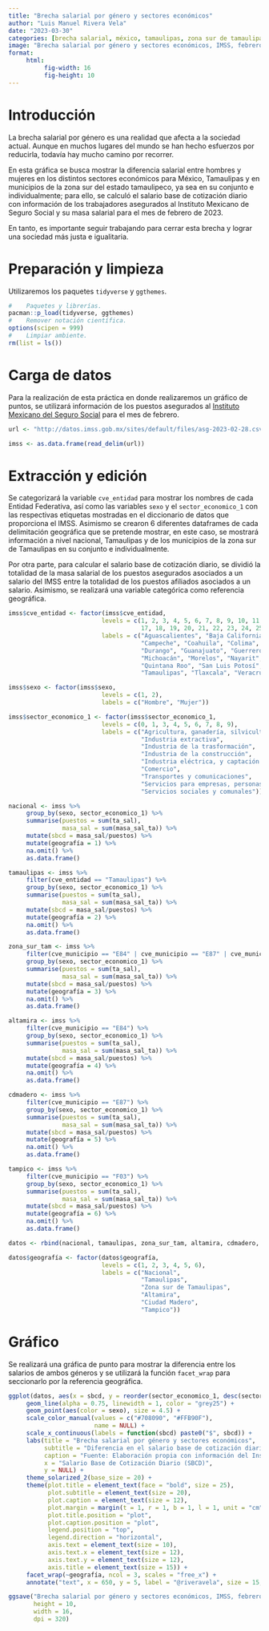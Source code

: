 ```yaml
---
title: "Brecha salarial por género y sectores económicos"
author: "Luis Manuel Rivera Vela"
date: "2023-03-30"
categories: [brecha salarial, méxico, tamaulipas, zona sur de tamaulipas]
image: "Brecha salarial por género y sectores económicos, IMSS, febrero 2023.png"
format:
     html:
          fig-width: 16
          fig-height: 10
---
```


# Introducción

La brecha salarial por género es una realidad que afecta a la sociedad actual. Aunque en muchos lugares del mundo se han hecho esfuerzos por reducirla, todavía hay mucho camino por recorrer.

En esta gráfica se busca mostrar la diferencia salarial entre hombres y mujeres en los distintos sectores económicos para México, Tamaulipas y en municipios de la zona sur del estado tamaulipeco, ya sea en su conjunto e individualmente; para ello, se calculó el salario base de cotización diario con información de los trabajadores asegurados al Instituto Mexicano de Seguro Social y su masa salarial para el mes de febrero de 2023.

En tanto, es importante seguir trabajando para cerrar esta brecha y lograr una sociedad más justa e igualitaria.

# Preparación y limpieza

Utilizaremos los paquetes `tidyverse` y `ggthemes`.

```r
#    Paquetes y librerías.
pacman::p_load(tidyverse, ggthemes)
#    Remover notación científica.
options(scipen = 999)
#    Limpiar ambiente.
rm(list = ls())
```

# Carga de datos

Para la realización de esta práctica en donde realizaremos un gráfico de puntos, se utilizará información de los puestos asegurados al [Instituto Mexicano del Seguro Social](http://datos.imss.gob.mx/tags/asegurados) para el mes de febrero.

```r
url <- "http://datos.imss.gob.mx/sites/default/files/asg-2023-02-28.csv"

imss <- as.data.frame(read_delim(url))
```

# Extracción y edición

Se categorizará la variable `cve_entidad` para mostrar los nombres de cada Entidad Federativa, así como las variables `sexo` y el `sector_economico_1` con las respectivas etiquetas mostradas en el diccionario de datos que proporciona el IMSS. Asimismo se crearon 6 diferentes dataframes de cada delimitación geográfica que se pretende mostrar, en este caso, se mostrará información a nivel nacional, Tamaulipas y de los municipios de la zona sur de Tamaulipas en su conjunto e individualmente.

Por otra parte, para calcular el salario base de cotización diario, se dividió la totalidad de la masa salarial de los puestos asegurados asociados a un salario del IMSS entre la totalidad de los puestos afiliados asociados a un salario. Asimismo, se realizará una variable categórica como referencia geográfica.

```r
imss$cve_entidad <- factor(imss$cve_entidad,
                          levels = c(1, 2, 3, 4, 5, 6, 7, 8, 9, 10, 11, 12, 13, 14, 15, 16,
                                     17, 18, 19, 20, 21, 22, 23, 24, 25, 26, 27, 28, 29, 30, 31, 32),
                          labels = c("Aguascalientes", "Baja California", "Baja California Sur",
                                     "Campeche", "Coahuila", "Colima", "Chiapas", "Chihuahua", "Ciudad de México",
                                     "Durango", "Guanajuato", "Guerrero", "Hidalgo", "Jalisco", "Estado de México",
                                     "Michoacán", "Morelos", "Nayarit", "Nuevo León", "Oaxaca", "Puebla", "Querétaro",
                                     "Quintana Roo", "San Luis Potosí", "Sinaloa", "Sonora", "Tabasco",
                                     "Tamaulipas", "Tlaxcala", "Veracruz", "Yucatán", "Zacatecas"))

imss$sexo <- factor(imss$sexo,
                          levels = c(1, 2),
                          labels = c("Hombre", "Mujer"))

imss$sector_economico_1 <- factor(imss$sector_economico_1,
                          levels = c(0, 1, 3, 4, 5, 6, 7, 8, 9),
                          labels = c("Agricultura, ganadería, silvicultura, pesca y caza",
                                     "Industria extractiva",
                                     "Industria de la trasformación",
                                     "Industria de la construcción",
                                     "Industria eléctrica, y captación y suministro de agua potable",
                                     "Comercio",
                                     "Transportes y comunicaciones",
                                     "Servicios para empresas, personas y el hogar",
                                     "Servicios sociales y comunales"))

nacional <- imss %>%
     group_by(sexo, sector_economico_1) %>% 
     summarise(puestos = sum(ta_sal),
               masa_sal = sum(masa_sal_ta)) %>% 
     mutate(sbcd = masa_sal/puestos) %>%
     mutate(geografía = 1) %>% 
     na.omit() %>% 
     as.data.frame()

tamaulipas <- imss %>%
     filter(cve_entidad == "Tamaulipas") %>% 
     group_by(sexo, sector_economico_1) %>% 
     summarise(puestos = sum(ta_sal),
               masa_sal = sum(masa_sal_ta)) %>% 
     mutate(sbcd = masa_sal/puestos) %>%
     mutate(geografía = 2) %>% 
     na.omit() %>% 
     as.data.frame()

zona_sur_tam <- imss %>%
     filter(cve_municipio == "E84" | cve_municipio == "E87" | cve_municipio == "F03") %>% 
     group_by(sexo, sector_economico_1) %>% 
     summarise(puestos = sum(ta_sal),
               masa_sal = sum(masa_sal_ta)) %>% 
     mutate(sbcd = masa_sal/puestos) %>%
     mutate(geografía = 3) %>% 
     na.omit() %>% 
     as.data.frame()

altamira <- imss %>%
     filter(cve_municipio == "E84") %>% 
     group_by(sexo, sector_economico_1) %>% 
     summarise(puestos = sum(ta_sal),
               masa_sal = sum(masa_sal_ta)) %>% 
     mutate(sbcd = masa_sal/puestos) %>%
     mutate(geografía = 4) %>% 
     na.omit() %>% 
     as.data.frame()

cdmadero <- imss %>%
     filter(cve_municipio == "E87") %>% 
     group_by(sexo, sector_economico_1) %>% 
     summarise(puestos = sum(ta_sal),
               masa_sal = sum(masa_sal_ta)) %>% 
     mutate(sbcd = masa_sal/puestos) %>%
     mutate(geografía = 5) %>% 
     na.omit() %>% 
     as.data.frame()

tampico <- imss %>%
     filter(cve_municipio == "F03") %>% 
     group_by(sexo, sector_economico_1) %>% 
     summarise(puestos = sum(ta_sal),
               masa_sal = sum(masa_sal_ta)) %>% 
     mutate(sbcd = masa_sal/puestos) %>%
     mutate(geografía = 6) %>% 
     na.omit() %>% 
     as.data.frame()

datos <- rbind(nacional, tamaulipas, zona_sur_tam, altamira, cdmadero, tampico)

datos$geografía <- factor(datos$geografía,
                          levels = c(1, 2, 3, 4, 5, 6),
                          labels = c("Nacional",
                                     "Tamaulipas",
                                     "Zona sur de Tamaulipas",
                                     "Altamira",
                                     "Ciudad Madero",
                                     "Tampico"))
```

# Gráfico

Se realizará una gráfica de punto para mostrar la diferencia entre los salarios de ambos géneros y se utilizará la función `facet_wrap` para seccionarlo por la referencia geográfica.

```r
ggplot(datos, aes(x = sbcd, y = reorder(sector_economico_1, desc(sector_economico_1)))) +
     geom_line(alpha = 0.75, linewidth = 1, color = "grey25") +
     geom_point(aes(color = sexo), size = 4.5) +
     scale_color_manual(values = c("#708090", "#FFB90F"),
                        name = NULL) +
     scale_x_continuous(labels = function(sbcd) paste0("$", sbcd)) +
     labs(title = "Brecha salarial por género y sectores económicos",
          subtitle = "Diferencia en el salario base de cotización diario asociado a trabajadores asegurados en el IMSS. Febrero 2023.",
          caption = "Fuente: Elaboración propia con información del Instituto Mexicano del Seguro Social.",
          x = "Salario Base de Cotización Diario (SBCD)",
          y = NULL) +
     theme_solarized_2(base_size = 20) +
     theme(plot.title = element_text(face = "bold", size = 25),
           plot.subtitle = element_text(size = 20),
           plot.caption = element_text(size = 12),
           plot.margin = margin(t = 1, r = 1, b = 1, l = 1, unit = "cm"),
           plot.title.position = "plot",
           plot.caption.position = "plot",
           legend.position = "top",
           legend.direction = "horizontal",
           axis.text = element_text(size = 10),
           axis.text.x = element_text(size = 12),
           axis.text.y = element_text(size = 12),
           axis.title = element_text(size = 15)) +
     facet_wrap(~geografía, ncol = 3, scales = "free_x") +
     annotate("text", x = 650, y = 5, label = "@riveravela", size = 15, alpha = 0.1, colour = "grey", angle = 40)
```

```r
ggsave("Brecha salarial por género y sectores económicos, IMSS, febrero 2023.png",
       height = 10,
       width = 16,
       dpi = 320)
```

